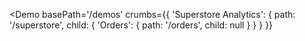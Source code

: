 
<Demo
  basePath='/demos'
  crumbs={{
    'Superstore Analytics': {
      path: '/superstore',
      child: {
        'Orders': {
          path: '/orders',
          child: null
        }
      }
    }
  }}
>
  <Orders />
</Demo>
